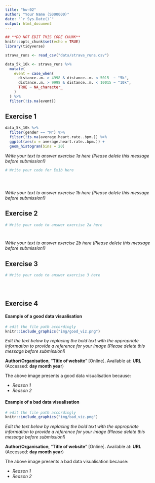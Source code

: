```yaml
---
title: "hw-02"
author: "Your Name (S000000)"
date: "`r Sys.Date()`"
output: html_document
---
```


```r
## **DO NOT EDIT THIS CODE CHUNK**
knitr::opts_chunk$set(echo = TRUE)
library(tidyverse)
```

```r
strava_runs <- read_csv("data/strava_runs.csv")
```

```r
data_5k_10k <- strava_runs %>%
  mutate(
    event = case_when(
      distance..m. > 4998 & distance..m. < 5015  ~ "5k",
      distance..m. > 9998 & distance..m. < 10015 ~ "10k",
      TRUE ~ NA_character_
    )
  ) %>%
  filter(!is.na(event))
```


## Exercise 1

```r
data_5k_10k %>% 
  filter(gender == "M") %>%
  filter(!is.na(average.heart.rate..bpm.)) %>%
  ggplot(aes(x = average.heart.rate..bpm.)) + 
  geom_histogram(bins = 20)
```


_Write your text to answer exercise 1a here (Please delete this message before submission!)_


```r
# Write your code for Ex1b here





```


_Write your text to answer exercise 1b here (Please delete this message before submission!)_


## Exercise 2

```r
# Write your code to answer exercise 2a here




```

_Write your text to answer exercise 2b here (Please delete this message before submission!)_




## Exercise 3

```r
# Write your code to answer exercise 3 here





```





## Exercise 4

#### Example of a good data visualisation

```r
# edit the file path accordingly
knitr::include_graphics("img/good_viz.png")
```

_Edit the text below by replacing the bold text with the appropriate information to provide a reference for your image (Please delete this message before submission!)_

**Author/Organisation**, "**Title of website**" [Online]. Available at: **URL** (Accessed: **day month year**)


The above image presents a good data visualisation because:

-   _Reason 1_
-   _Reason 2_


#### Example of a bad data visualisation


```r
# edit the file path accordingly
knitr::include_graphics("img/bad_viz.png")
```

_Edit the text below by replacing the bold text with the appropriate information to provide a reference for your image (Please delete this message before submission!)_

**Author/Organisation**, "**Title of website**" [Online]. Available at: **URL** (Accessed: **day month year**)



The above image presents a bad data visualisation because:

-   _Reason 1_
-   _Reason 2_


